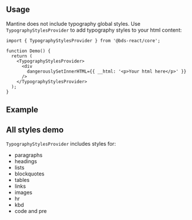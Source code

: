 

## Usage

Mantine does not include typography global styles.
Use `TypographyStylesProvider` to add typography styles to your html content:

```tsx
import { TypographyStylesProvider } from '@bds-react/core';

function Demo() {
  return (
    <TypographyStylesProvider>
      <div
        dangerouslySetInnerHTML={{ __html: '<p>Your html here</p>' }}
      />
    </TypographyStylesProvider>
  );
}
```

## Example

<Demo data={TypographyStylesProviderDemos.usage} />

## All styles demo

`TypographyStylesProvider` includes styles for:

- paragraphs
- headings
- lists
- blockquotes
- tables
- links
- images
- hr
- kbd
- code and pre

<Demo data={TypographyStylesProviderDemos.all} />
